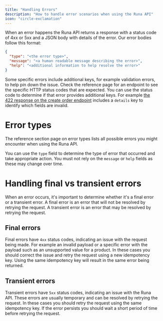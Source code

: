 ```yaml
---
title: "Handling Errors"
description: "How to handle error scenarios when using the Runa API"
icon: "circle-exclamation"
---
```


When an error happens the Runa API returns a response with a status code of 4xx or 5xx and a JSON body with details of the error. Our error bodies follow this format:

```json
{
  "type": "<the error type>",
  "message": "<a human readable message describing the error>",
  "help": "<additional information to help resolve the error>"
}
```

Some specific errors include additional keys, for example validation errors, to help pin down the issue. Check the reference page for an endpoint to see the specific HTTP status codes that are expected. You can use the status code to determine if that error provides additional keys. For example [the 422 response on the create order endpoint](/reference/2024-02-05/endpoint/orders/create) includes a `details` key to identify which fields are invalid.

# Error types

<Card title="Error type reference" horizontal icon="circle-exclamation" href="/reference/2024-02-05/errors">
  The reference section page on error types lists all possible errors you might encounter when using the Runa API.
</Card>

You can use the `type` field to determine the type of error that occurred and take appropriate action. You must not rely on the `message` or `help` fields as these may change over time.

# Handling final vs transient errors

When an error occurs, it's important to determine whether it's a final error or a transient error. A final error is an error that will not be resolved by retrying the request. A transient error is an error that may be resolved by retrying the request.

## Final errors

Final errors have `4xx` status codes, indicating an issue with the request being made. For example an invalid payload or a specific error with the payload such as an unsupported value for a product. In these cases you should correct the issue and retry the request using a new idempotency key. Using the same idempotency key will result in the same error being returned.

## Transient errors

Transient errors have `5xx` status codes, indicating an issue with the Runa API. These errors are usually temporary and can be resolved by retrying the request. In these cases you should retry the request using the same idempotency key. If the error persists you should wait a short period of time before retrying the request.
